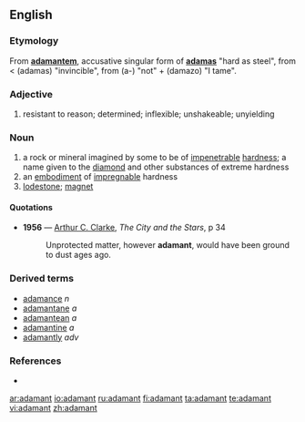 ==English==
{{wikipedia}}

===Etymology===
From {{L.}} '''[[adamantem]]''', accusative singular form of '''[[adamas]]''' "hard as steel", from {{AGr.}} < '''{{polytonic|[[ἀδάμας]]}}''' (adamas) "invincible", from '''{{polytonic|[[ἀ-]]}}''' (a-) "not" + '''{{polytonic|[[δαμάζω]]}}''' (damazo) "I tame".

===Adjective===
{{en-adj}}

# resistant to reason; determined; inflexible; unshakeable; unyielding

===Noun===
{{en-noun}}

# a rock or mineral imagined by some to be of [[impenetrable]] [[hardness]]; a name given to the [[diamond]] and other substances of extreme hardness
# an [[embodiment]] of [[impregnable]] hardness
# [[lodestone]]; [[magnet]]

====Quotations====
*'''1956''' — [[w:Arthur C. Clarke|Arthur C. Clarke]], ''The City and the Stars'', p 34
*:Unprotected matter, however '''adamant''', would have been ground to dust ages ago.

===Derived terms===
* [[adamance]] ''n''
* [[adamantane]] ''a''
* [[adamantean]] ''a''
* [[adamantine]] ''a''
* [[adamantly]] ''adv''

===References===
*{{R:Webster 1913}}

[[ar:adamant]]
[[io:adamant]]
[[ru:adamant]]
[[fi:adamant]]
[[ta:adamant]]
[[te:adamant]]
[[vi:adamant]]
[[zh:adamant]]